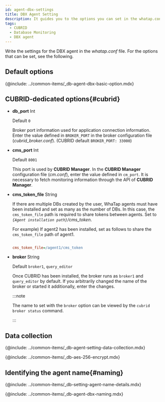```yaml
---
id: agent-dbx-settings
title: DBX Agent Setting
description: It guides you to the options you can set in the whatap.conf file.
tags:
  - CUBRID
  - Database Monitoring
  - DBX agent
---
```



Write the settings for the DBX agent in the _whatap.conf_ file. For the options that can be set, see the following.

## Default options

{@include: ../common-items/_db-agent-dbx-basic-option.mdx}

## CUBRID-dedicated options{#cubrid}

- **db_port** <span class='type'>Int</span>

  Default `0`

  Broker port information used for application connection information. Enter the value defined in `BROKER_PORT` in the broker configuration file (_cubrid_broker.conf_). (CUBRID default `BROKER_PORT: 33000`)

- **cms_port** <span class='type'>Int</span>

  Default `8001`

  This port is used by **CUBRID Manager**. In the **CUBRID Manager** configuration file (_cm.conf_), enter the value defined in `cm_port`. It is necessary to fetch monitoring information through the API of **CUBRID Manager**.

- **cms_token_file** <span class='type'>String</span>

  If there are multiple DBs created by the user, WhaTap agents must have been installed and set as many as the number of DBs. In this case, the `cms_token_file` path is required to share tokens between agents. Set to _`{Agent installation path}`/cms_token_. 

  For example) If agent2 has been installed, set as follows to share the `cms_token_file` path of agent1.

  ```ini title='whtap.conf'

  cms_token_file=/agent1/cms_token

  ```

- **broker** <span class='type'>String</span>

  Default `broker1`, `query_editor`

  Once CUBRID has been installed, the broker runs as `broker1` and `query_editor` by default. If you arbitrarily changed the name of the broker or started it additionally, enter the changes.

  :::note

  The name to set with the `broker` option can be viewed by the `cubrid broker status` command.

  :::

## Data collection

{@include: ../common-items/_db-agent-setting-data-collection.mdx} 

<!-- AES 256 암호화 적용 -->

{@include: ../common-items/_db-aes-256-encrypt.mdx}  

## Identifying the agent name{#naming}

{@include: ../common-items/_db-setting-agent-name-details.mdx}

{@include: ../common-items/_db-agent-dbx-naming.mdx} 
